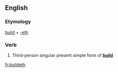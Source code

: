 ==English==

===Etymology===
[[build]] + [[-eth]]

===Verb===
{{en-verb form}}

# {{archaic}} Third-person singular present simple form of '''[[build]]'''

[[fr:buildeth]]